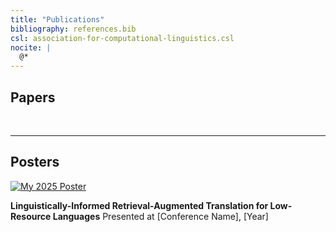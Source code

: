 ```yaml
---
title: "Publications"
bibliography: references.bib
csl: association-for-computational-linguistics.csl
nocite: |
  @*
---
```


## Papers
<br>

::: {#refs .references .csl-bib-body .hanging-indent}
:::

<hr>

## Posters

[![My 2025 Poster](images/poster.png)](images/poster.png){.poster-thumbnail}

**Linguistically-Informed Retrieval-Augmented Translation for Low-Resource Languages**
Presented at [Conference Name], [Year]